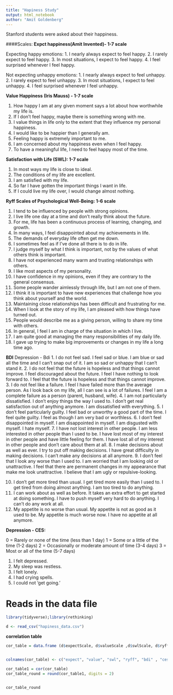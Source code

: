 ```yaml
---
title: "Hapiness Study"
output: html_notebook
author: "Amit Goldenberg"
---
```


Stanford students were asked about their happiness.

####Scales:
**Expct happiness(Amit Invented)- 1-7 scale**

Expecting happy emotions:
1.	I nearly always expect to feel happy.
2.	I rarely expect to feel happy. 
3.	In most situations, I expect to feel happy.
4.	I feel surprised whenever I feel happy.


Not expecting unhappy emotions:
1.	I nearly always expect to feel unhappy.
2.	I rarely expect to feel unhappy. 
3.	In most situations, I expect to feel unhappy.
4.	I feel surprised whenever I feel unhappy.


**Value Happiness (Iris Mauss) - 1-7 scale**

1.	How happy I am at any given moment says a lot about how worthwhile my life is.
2.	If I don't feel happy, maybe there is something wrong with me.
3.	I value things in life only to the extent that they influence my personal happiness.
4.	I would like to be happier than I generally am.
5.	Feeling happy is extremely important to me.
6.	I am concerned about my happiness even when I feel happy.
7.	To have a meaningful life, I need to feel happy most of the time.

**Satisfaction with Life (SWL): 1-7 scale**

1. In most ways my life is close to ideal.
2. The conditions of my life are excellent.
3. I am satisfied with my life.
4. So far I have gotten the important things I want in life.
5. If I could live my life over, I would change almost nothing.


**Ryff Scales of Psychological Well-Being: 1-6 scale**

1. I tend to be influenced by people with strong opinions.
2. I live life one day at a time and don't really think about the future.
3. For me, life has been a continuous process of learning, changing, and growth.
4. In many ways, I feel disappointed about my achievements in life.
5. The demands of everyday life often get me down.
6. I sometimes feel as if I've done all there is to do in life.
7. I judge myself by what I think is important, not by the values of what others think is important.
8. I have not experienced many warm and trusting relationships with others.
9. I like most aspects of my personality.
10. I have confidence in my opinions, even if they are contrary to the general consensus.
11. Some people wander aimlessly through life, but I am not one of them.
12. I think it is important to have new experiences that challenge how you think about yourself and the world.
13. Maintaining close relationships has been difficult and frustrating for me.
14. When I look at the story of my life, I am pleased with how things have turned out.
15. People would describe me as a giving person, willing to share my time with others.
16. In general, I feel I am in charge of the situation in which I live.
17. I am quite good at managing the many responsibilities of my daily life.
18. I gave up trying to make big improvements or changes in my life a long time ago.

**BDI**
Depression - Bdi 
1.
I do not feel sad.
I feel sad or blue.
I am blue or sad all the time and I can't snap out of it.
I am so sad or unhappy that I can't stand it.
2.
I do not feel that the future is hopeless and that things cannot improve.
I feel discouraged about the future.
I feel I have nothing to look forward to.
I feel that the future is hopeless and that things cannot improve.
3.
I do not feel like a failure.
I feel I have failed more than the average person.
As I look back on my life, all I can see is a lot of failures.
I feel I am a complete failure as a person (parent, husband, wife).
4.
I am not particularly dissatisfied.
I don't enjoy things the way I used to.
I don't get real satisfaction out of anything anymore.
I am dissatisfied with everything.
5.
I don't feel particularly guilty.
I feel bad or unworthy a good part of the time.
I feel quite guilty.
I feel as though I am very bad or worthless.
6.
I don't feel disappointed in myself.
I am disappointed in myself.
I am disgusted with myself.
I hate myself.
7.
I have not lost interest in other people.
I am less interested in other people than I used to be.
I have lost most of my interest in other people and have little feeling for them.
I have lost all of my interest in other people and don't care about them at all.
8.
I make decisions about as well as ever.
I try to put off making decisions.
I have great difficulty in making decisions.
I can't make any decisions at all anymore.
9.
I don't feel that I look any worse than I used to.
I am worried that I am looking old or unattractive.
I feel that there are permanent changes in my appearance that make me look unattractive.
I believe that I am ugly or repulsive-looking.

10.
I don't get more tired than usual.
I get tired more easily than I used to.
I get tired from doing almost anything.
I am too tired to do anything.
11.
I can work about as well as before.
It takes an extra effort to get started at doing something.
I have to push myself very hard to do anything.
I can't do any work at all.
12.
My appetite is no worse than usual.
My appetite is not as good as it used to be.
My appetite is much worse now.
I have no appetite at all anymore.

**Depression -  CES: **
			
0 = Rarely or none of the time (less than 1 day)
1 = Some or a little of the time (1-2 days)
2 = Occasionally or moderate amount of time (3-4 days)
3 = Most or all of the time (5-7 days)

1.	I felt depressed.
2.	My sleep was restless.			
3.	I felt lonely.
4.	I had crying spells.
5.	I could not 'get going.'
			



# Reads in the data file
```r

library(tidyverse);library(rethinking)

d <- read_csv("hapiness_data.csv")


```



**correlation table**
```r


cor_table = data.frame (d$expectScale, d$valueScale ,d$swlScale, d$ryffScale, d$bdiScale, d$cesScale)


colnames(cor_table) <- c("expect", "value", "swl", "ryff", "bdi" , "ces"  )

cor_table1 = cor(cor_table)
cor_table_round = round(cor_table1, digits = 2)


cor_table_round


```

